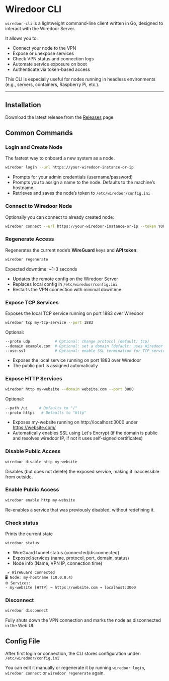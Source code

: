 # Wiredoor CLI

`wiredoor-cli` is a lightweight command-line client written in Go, designed to interact with the Wiredoor Server.

It allows you to:

- Connect your node to the VPN
- Expose or unexpose services
- Check VPN status and connection logs
- Automate service exposure on boot
- Authenticate via token-based access

This CLI is especially useful for nodes running in headless environments (e.g., servers, containers, Raspberry Pi, etc.).

---

## Installation

Download the latest release from the [Releases](https://github.com/wiredoor/wiredoor-cli/releases) page

## Common Commands

### Login and Create Node

The fastest way to onboard a new system as a node.

```bash
wiredoor login --url https://your-wiredoor-instance-or-ip
```

- Prompts for your admin credentials (username/password)
- Prompts you to assign a name to the node. Defaults to the machine’s hostname.
- Retrieves and saves the node’s token to `/etc/wiredoor/config.ini`

### Connect to Wiredoor Node

Optionally you can connect to already created node:

```bash
wiredoor connect --url https://your-wiredoor-instance-or-ip --token YOUR_NODE_TOKEN
```

### Regenerate Access

Regenerates the current node’s **WireGuard** keys and **API token**:

```bash
wiredoor regenerate
```

Expected downtime: ~1-3 seconds

- Updates the remote config on the Wiredoor Server
- Replaces local config in `/etc/wiredoor/config.ini`
- Restarts the VPN connection with minimal downtime

### Expose TCP Services

Exposes the local TCP service running on port 1883 over Wiredoor

```bash
wiredoor tcp my-tcp-service --port 1883
```

Optional:

```bash
--proto udp           # Optional: change protocol (default: tcp)
--domain example.com  # Optional: set a domain (default: uses Wiredoor public IP)
--use-ssl             # Optional: enable SSL termination for TCP services
```

- Exposes the local service running on port 1883 over Wiredoor
- The public port is assigned automatically

### Expose HTTP Services

```bash
wiredoor http my-website --domain website.com --port 3000
```

Optional:

```bash
--path /ui     # Defaults to "/"
--proto https   # Defaults to "http"
```

- Exposes my-website running on http://localhost:3000 under https://website.com/
- Automatically enables SSL using Let's Encrypt (if the domain is public and resolves wiredoor IP, if not it uses self-signed certificates)

### Disable Public Access

```bash
wiredoor disable http my-website
```

Disables (but does not delete) the exposed service, making it inaccessible from outside.

### Enable Public Access

```bash
wiredoor enable http my-website
```

Re-enables a service that was previously disabled, without redefining it.

### Check status

Prints the current state

```bash
wiredoor status
```

- WireGuard tunnel status (connected/disconnected)
- Exposed services (name, protocol, port, domain, status)
- Node info (Name, VPN IP, connection time)

```text
 ✔ WireGuard Connected
🖥️ Node: my-hostname (10.0.0.4)
🌐 Services:
- my-website [HTTP] → https://website.com → localhost:3000
```

### Disconnect 

```bash
wiredoor disconnect
```

Fully shuts down the VPN connection and marks the node as disconnected in the Web UI.

## Config File

After first login or connection, the CLI stores configuration under: `/etc/wiredoor/config.ini`

You can edit it manually or regenerate it by running `wiredoor login`, `wiredoor connect` or `wiredoor regenerate` again.
